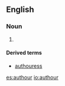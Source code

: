 ==English==

===Noun===
{{en-noun}}

# {{obsolete spelling of|author|lang=en}}

====Derived terms====
* [[authouress]]

[[es:authour]]
[[io:authour]]
